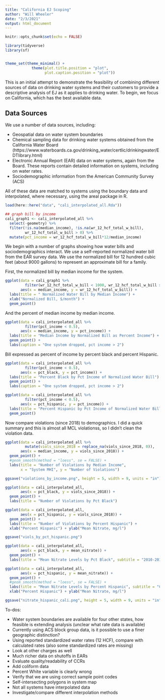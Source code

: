 ```yaml
---
title: "California EJ Scoping"
author: "Will Wheeler"
date: "2/3/2021"
output: html_document
---
```


```r
knitr::opts_chunk$set(echo = FALSE)

library(tidyverse)
library(sf)


theme_set(theme_minimal() + 
            theme(plot.title.position = "plot", 
                  plot.caption.position = "plot"))
```

This is an initial attempt to demonstrate the feasibility of combining different sources of data on drinking water systems and their customers to provide a descriptive analysis of EJ as it applies to drinking water. To begin, we focus on California, which has the best available data. 

## Data Sources

We use a number of data sources, including: 

- Geospatial data on water system boundaries 
- Chemical sampling data for drinking water systems obtained from the California Water Board (https://www.waterboards.ca.gov/drinking_water/certlic/drinkingwater/EDTlibrary.html)
- Electronic Annual Report (EAR) data on water systems, again from the Board. These reports contain detailed information on systems, including on water rates.
- Sociodemographic information from the American Community Survey (ACS)

All of these data are matched to systems using the boundary data and interpolated, where necessary, using the areal package in R. 

```r

load(here::here("data", "cali_interpolated_all.Rda"))

```


```r

## graph bill by income 
cali_graph1 <- cali_interpolated_all %>%
  select(-geometry) %>%
  filter(!is.na(median_income), !is.na(wr_12_hcf_total_w_bill),
         wr_12_hcf_total_w_bill > 0) %>%
  mutate(pct_income = wr_12_hcf_total_w_bill*12/median_income)

```


We begin with a number of graphs showing how water bills and sociodemographics interact. We use a self-reported normalized water bill from the EAR survey data. We use the normalized bill for 12 hundred cubic feet (about 9000 gallons) to represent an approximate bill for a family.

First, the normalized bill by median income for the system. 

```r

ggplot(data = cali_graph1 %>% 
         filter(wr_12_hcf_total_w_bill < 1000, wr_12_hcf_total_w_bill > 0), 
       aes(x = median_income, y = wr_12_hcf_total_w_bill)) +
  labs(title = " Normalized Water Bill by Median Income") +
  xlab("Normalized Bill, $/month") +
  geom_point() 

```

And the percent of median income by median income. 

```r

ggplot(data = cali_interpolated_all %>% 
         filter(pct_income < 0.5), 
       aes(x = median_income, y = pct_income)) +
  labs(title = "Median Income by Normalized Bill as Percent Income") +
  geom_point() +
  labs(caption = "One system dropped, pct income > 2") 

```
Bill expressed as percent of income by percent black and percent Hispanic.

```r

ggplot(data = cali_interpolated_all %>% 
         filter(pct_income < 0.5), 
       aes(x = pct_black, y = pct_income)) +
  labs(title = "Percent Black by Pct Income of Normalized Water Bill") +
  geom_point() +
  labs(caption = "One system dropped, pct income > 2") 

```


```r


ggplot(data = cali_interpolated_all %>% 
         filter(pct_income < 0.5), 
       aes(x = pct_hispanic, y = pct_income)) +
  labs(title = "Percent Hispanic by Pct Income of Normalized Water Bill") +
  geom_point() 


```





Now compare violations (since 2018) to demographics. I did a quick summary and this is almost all MCL violationss, so I didn't clean the violation data.

```r

ggplot(data = cali_interpolated_all %>% 
         mutate(viols_since_2018 = replace_na(viols_since_2018, 0)), 
       aes(x = median_income, y = viols_since_2018)) +
  geom_point() + 
  #geom_smooth(method = "loess", se = FALSE) +
  labs(title = "Number of Violations by Median Income",
       x = "System MHI", y = "Number of Violations")

ggsave("violations_by_income.png", height = 5, width = 9, units = "in")
```



```r

ggplot(data = cali_interpolated_all, 
       aes(x = pct_black, y = viols_since_2018)) +
  geom_point() +
  labs(title = "Number of Violations by Pct Black")

```



```r



ggplot(data = cali_interpolated_all, 
       aes(x = pct_hispanic, y = viols_since_2018)) +
  geom_point() +
  labs(title = "Number of Violations by Percent Hispanic") +
  xlab("Percent Hispanic") + ylab("Mean Nitrate, mg/l")

ggsave("viols_by_pct_hispanic.png")

```





```r

ggplot(data = cali_interpolated_all, 
       aes(x = pct_black, y = mean_nitrate)) +
  geom_point() +
  labs(title = "Mean Nitrate Levels by Pct Black", subtitle = "2010-2015")

```



```r



ggplot(data = cali_interpolated_all, 
       aes(x = pct_hispanic, y = mean_nitrate)) +
  geom_point() +
  #geom_smooth(method = "loess", se = FALSE) +
  labs(title = "Mean Nitrate Levels by Percent Hispanic", subtitle = "California, 2010-2015") +
  xlab("Percent Hispanic") + ylab("Mean Nitrate, mg/l")

ggsave("nitrate_hispanic_cali.png", height = 5, width = 9, units = "in")

```


<!--  ```{r thm_by_pct_black}  -->
<!--  ggplot(data = cali_interpolated_all,   -->
<!--         aes(x = pct_black, y = mean_thm)) + -->
<!--    geom_point() + -->
<!--    labs(title = "Mean THM Levels by Pct Black") -->
<!-- ``` -->


<!--  ```{r thm_by_pct_hispanic} -->

<!--  ggplot(data = cali_interpolated_all,  -->
<!--         aes(x = pct_hispanic, y = mean_thm)) + -->
<!--    geom_point() + -->
<!--    labs(title = "Mean THM Levels by Pct Hispanic") -->
<!--   ``` -->

To-dos: 

- Water system boundaries are available for four other states, how feasible is extending analysis (unclear what rate data is available)
- Currently using ACS block group data, is it possible to use a finer geographic distinction?
- Using reported standardized water rates (12 HCF), compare with calculated rates (also some standardized rates are missing)
- Look at other charges as well
- Much richer data on shutoffs in EARs
- Evaluate quality/readability of CCRs
- Add coliform data
- Percent White variable is clearly wrong
- Verify that we are using correct sample point codes
- Self-intersecting polygons in system map
- Not all systems have interpolated data
- Investigate/compare different interpolation methods


